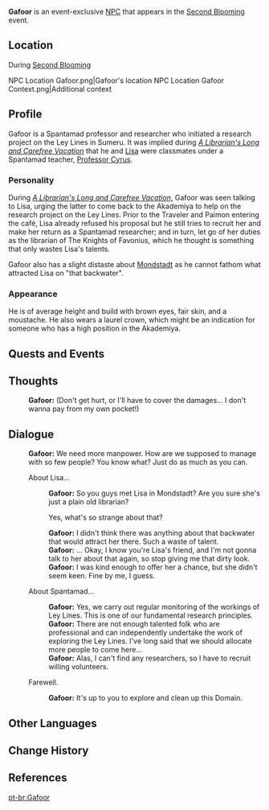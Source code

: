 {{Character Infobox
|type             = Event NPC
|image            = NPC Gafoor.png
|realname         = <!-- Optional, if different from in-game name -->
|region           = Sumeru
|affiliation      = Spantamad
|title            = Spantamad Researcher
|ancestry         = <!-- Clan/family -->
|father           = 
|mother           = 
|spouse           = 
|sibling          = 
|child            = 
|relative         = 

|voiceEN          = [[imdb:nm5476638|Michael Allan Schneider]]<ref>Twitter: [https://twitter.com/quadbonus/status/1620481510485917696 EN VA Self Announcement]</ref>
}}
'''Gafoor''' is an event-exclusive [[NPC]] that appears in the [[Second Blooming]] event.

==Location==
;During [[Second Blooming]]
<gallery>
NPC Location Gafoor.png|Gafoor's location
NPC Location Gafoor Context.png|Additional context
</gallery>

==Profile==
Gafoor is a Spantamad professor and researcher who initiated a research project on the Ley Lines in Sumeru. It was implied during ''[[A Librarian's Long and Carefree Vacation]]'' that he and [[Lisa]] were classmates under a Spantamad teacher, [[Cyrus (Sumeru)|Professor Cyrus]].

===Personality===
During ''[[A Librarian's Long and Carefree Vacation]]'', Gafoor was seen talking to Lisa, urging the latter to come back to the Akademiya to help on the research project on the Ley Lines. Prior to the Traveler and Paimon entering the café, Lisa already refused his proposal but he still tries to recruit her and make her return as a Spantamad researcher; and in turn, let go of her duties as the librarian of The Knights of Favonius, which he thought is something that only wastes Lisa's talents.

Gafoor also has a slight distaste about [[Mondstadt]] as he cannot fathom what attracted Lisa on "that backwater".

===Appearance===
He is of average height and build with brown eyes, fair skin, and a moustache. He also wears a laurel crown, which might be an indication for someone who has a high position in the Akademiya.

==Quests and Events==
{{Quests and Events}}

==Thoughts==
{{All Schemes to Know Explanation|name=Gafoor}}
{{Dialogue start}}
:'''Gafoor:''' (Don't get hurt, or I'll have to cover the damages... I don't wanna pay from my own pocket!)
{{Dialogue end}}

==Dialogue==
{{Dialogue start}}
:'''Gafoor:''' We need more manpower. How are we supposed to manage with so few people? You know what? Just do as much as you can.
:{{DIcon}} About Lisa...
::'''Gafoor:''' So you guys met Lisa in Mondstadt? Are you sure she's just a plain old librarian?
::{{DIcon}} Yes, what's so strange about that?
::'''Gafoor:''' I didn't think there was anything about that backwater that would attract her there. Such a waste of talent.
::'''Gafoor:''' ... Okay, I know you're Lisa's friend, and I'm not gonna talk to her about that again, so stop giving me that dirty look.
::'''Gafoor:''' I was kind enough to offer her a chance, but she didn't seem keen. Fine by me, I guess.
:{{DIcon}} About Spantamad...
::'''Gafoor:''' Yes, we carry out regular monitoring of the workings of Ley Lines. This is one of our fundamental research principles.
::'''Gafoor:''' There are not enough talented folk who are professional and can independently undertake the work of exploring the Ley Lines. I've long said that we should allocate more people to come here...
::'''Gafoor:''' Alas, I can't find any researchers, so I have to recruit willing volunteers.
:{{DIcon}} Farewell.
::'''Gafoor:''' It's up to you to explore and clean up this Domain.
{{Dialogue end}}
<!--
==Trivia==
-->
==Other Languages==
{{Other Languages
|default_hidden = 1
|en      = Gafoor
|zhs     = 加福尔
|zhs_rm  = Jiāfú'ěr
|zht     = 加福爾
|zht_rm  = Jiāfú'ěr
|ja      = ガフォー
|ja_rm   = Gafoo
|ko      = 가푸르
|es      = Gafur
|fr      = Gafoor
|ru      = Гафор
|th      = Gafoor
|vi      = Gafoor
|de      = Gafoor
|id      = Gafoor
|pt      = Gafoor
|tr      = Gafoor
|it      = Gafoor
}}

==Change History==
{{Change History|3.4}}

==References==
{{Reflist}}

[[pt-br:Gafoor]]